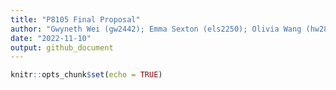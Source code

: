 ```yaml
---
title: "P8105 Final Proposal"
author: "Gwyneth Wei (gw2442); Emma Sexton (els2250); Olivia Wang (hw2852); Mayuri Albal (ma4197) <br>"
date: "2022-11-10"
output: github_document
---
```


```r
knitr::opts_chunk$set(echo = TRUE)
```

